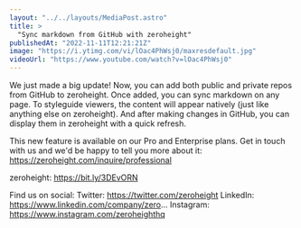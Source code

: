```yaml
---
layout: "../../layouts/MediaPost.astro"
title: >
  "Sync markdown from GitHub with zeroheight"
publishedAt: "2022-11-11T12:21:21Z"
image: "https://i.ytimg.com/vi/lOac4PhWsj0/maxresdefault.jpg"
videoUrl: "https://www.youtube.com/watch?v=lOac4PhWsj0"
---
```


We just made a big update! Now, you can add both public and private repos from GitHub to zeroheight. Once added, you can sync markdown on any page. To styleguide viewers, the content will appear natively (just like anything else on zeroheight). And after making changes in GitHub, you can display them in zeroheight with a quick refresh.

This new feature is available on our Pro and Enterprise plans. Get in touch with us and we'd be happy to tell you more about it: https://zeroheight.com/inquire/professional

zeroheight: https://bit.ly/3DEvORN

Find us on social:
Twitter: https://twitter.com/zeroheight
LinkedIn: https://www.linkedin.com/company/zero...
Instagram: https://www.instagram.com/zeroheighthq
